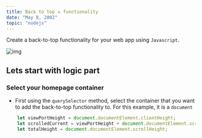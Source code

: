 ```yaml
---
title: Back to top 🔝 functionality
date: "May 8, 2002"
topic: "nodejs"
---
```


Create a back-to-top functionality for your web app using `Javascript`.

<img
  className="w-full"
  src="https://res.cloudinary.com/df0aad0ku/image/upload/v1686032039/github%20assets/blogs/back-to-top/Screenshot_2023-06-05_233655_vd2iuc.png"
  alt="img"
/>

## Lets start with logic part

### Select your homepage container

- First using the `querySelector` method, select the container that you want to add the back-to-top functionality to.
  For this example, it is a `document`

```jsx:app.js
    let viewPortHeight = document.documentElement.clientHeight;
    let scrolledCurrent = viewPortHeight + document.documentElement.scrollTop;
    let totalHeight = document.documentElement.scrollHeight;
```

